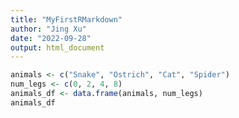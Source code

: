 ```yaml
---
title: "MyFirstRMarkdown"
author: "Jing Xu"
date: "2022-09-28"
output: html_document
---
```


```r
animals <- c("Snake", "Ostrich", "Cat", "Spider")
num_legs <- c(0, 2, 4, 8)
animals_df <- data.frame(animals, num_legs)
animals_df
```